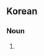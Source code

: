 ==Korean==
{{ko-hanjatab}}

===Noun===
{{ko-noun|hj|hangeul=집단화}}

# {{hanja form of|집단화|[[collectivization]]}}